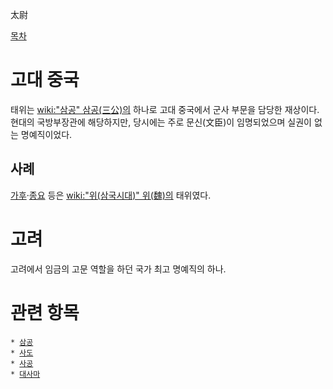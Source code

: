 太尉

[[목차]]

= 고대 중국 =
태위는 [[wiki:"삼공" 삼공(三公)]]의 하나로 고대 중국에서 군사 부문을 담당한 재상이다. 현대의 국방부장관에 해당하지만, 당시에는 주로 문신(文臣)이 임명되었으며 실권이 없는 명예직이었다. 

== 사례 ==
[[가후]]·[[종요]] 등은 [[wiki:"위(삼국시대)" 위(魏)]]의 태위였다.

= 고려 =
고려에서 임금의 고문 역할을 하던 국가 최고 명예직의 하나.

= 관련 항목 =
 * [[삼공]]
 * [[사도]]
 * [[사공]]
 * [[대사마]]
